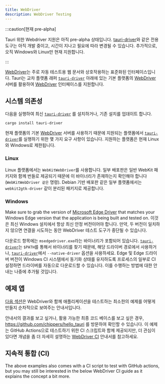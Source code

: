 ```yaml
---
title: WebDriver
description: WebDriver Testing
---
```


:::caution[현재 pre-alpha]

Tauri 위한 Webdriver 지원은 아직 pre-alpha 상태입니다. [tauri-driver][]와 같은 전용 도구는 아직 개발 중이고, 시간이 지나고 필요에 따라 변경될 수 있습니다. 추가적으로, 오직 Windows와 Linux만 현재 지원합니다.

:::

[WebDriver][]는 주로 자동 테스트용 웹 문서와 상호작용하는 표준화된 인터페이스입니다. Tauri는 교차 플랫폼 래퍼 [`tauri-driver`][] 아래에 있는 기본 플랫폼의 [WebDriver][] 서버를 활용하여 [WebDriver][] 인터페이스를 지원합니다.

## 시스템 의존성

다음을 실행하여 최신 [`tauri-driver`][] 를 설치하거나, 기존 설치를 업데이트 합니다.

```shell
cargo install tauri-driver
```

현재 플랫폼의 기본 [WebDriver][] 서버를 사용하기 때문에 지원되는 플랫폼에서 [`tauri-driver`][]를 실행하기 위한 몇 가지 요구 사항이 있습니다. 지원하는 플랫폼은 현재 Linux와 Windows로 제한됩니다.

### Linux

Linux 플랫폼에서는 `WebKitWebDriver`를 사용합니다. 일부 배포판은 일반 WebKit 패키지와 함께 번들로 제공되기 때문에 이 바이너리가 존재하는지 확인해야 합니다(`WebKitWebDriver 같은` 명령). Debian 기반 배포판 같은 일부 플랫폼에서는 `webkit2gtk-driver` 같이 분리된 패키지로 제공합니다.

### Windows

Make sure to grab the version of [Microsoft Edge Driver][] that matches your Windows Edge version that the application is being built and tested on. 이것은 최신 Windows 설치에서 항상 최신 안정 버전이어야 합니다. 만약, 두 버전이 일치하지 않으면 연결을 시도하는 동안 WebDriver 테스트 도구가 중단될 수 있습니다.

다운로드 항목에는 `msedgedriver.exe`라는 바이너리가 포함되어 있습니다. [`tauri-driver`][]는 `$PATH`를 통해서 바이너리를 찾기 때문에, 해당 드라이버 경로에서 사용하거나, [`tauri-driver`][]에서 `--native-driver` 옵션을 사용하세요. Edge 및 Edge 드라이버 버전이 Windows CI 시스템에서 동기화 상태를 유지하도록 프로세스의 일부로 CI 설정하면 드라이버를 자동으로 다운로드할 수 있습니다. 이를 수행하는 방법에 대한 안내는 나중에 추가될 것입니다.

## 예제 앱

[다음 섹션](example/setup)은 WebDriver와 함께 애플리케이션을 테스트하는 최소한의 예제를 어떻게 만들지 순차적으로 보여주는 안내서입니다.

안내서의 결과를 보고 싶거나, 활용 가능한 최종 코드 베이스를 보고 싶은 경우, https://github.com/chippers/hello_tauri 를 방문하여 확인할 수 있습니다. 이 예제는 GitHub Actions으로 테스트하기 위한 CI 스크립트와 함께 제공되지만, 더 관심이 있다면 개념을 좀 더 자세히 설명하는 [WebDriver CI](ci) 안내서를 참고하세요.


<CardGrid>
	<LinkCard title="예제 설정" href="/ko/develop/Tests/webdriver/example/" />
	<LinkCard title="Selenium" href="/ko/develop/Tests/webdriver/example/selenium" />
	<LinkCard title="WebdriverIO" href="/ko/develop/Tests/webdriver/example/webdriverio" />
</CardGrid>

## 지속적 통합 (CI)

The above examples also comes with a CI script to test with GitHub actions, but you may still be interested in the below WebDriver CI guide as it explains the concept a bit more.

<LinkCard title="지속적 통합 (CI)" href="/ko/develop/Tests/webdriver/ci" />

[webdriver]: https://www.w3.org/TR/webdriver/
[`tauri-driver`]: https://crates.io/crates/tauri-driver
[tauri-driver]: https://crates.io/crates/tauri-driver
[microsoft edge driver]: https://developer.microsoft.com/en-us/microsoft-edge/tools/webdriver/
